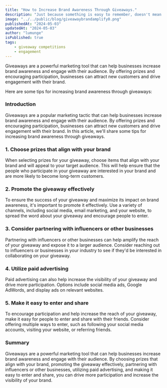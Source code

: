 ```yaml
---
title: "How to Increase Brand Awareness Through Giveaways."
description: "Just because something is easy to remember, doesn't mean it's true. How stories and memory cloud judgement and strategies to overcome and make informed decisions."
image: "../../public/blog/giveawaybrandamplify0.png"
publishedAt: "2024-05-03"
updatedAt: "2024-05-03"
author: "lumunge"
isPublished: true
tags:
    - giveaway competitions
    - engagement
---
```


Giveaways are a powerful marketing tool that can help businesses increase brand awareness and engage with their audience. By offering prizes and encouraging participation, businesses can attract new customers and drive engagement with their brand.

Here are some tips for increasing brand awareness through giveaways:

### Introduction
Giveaways are a popular marketing tactic that can help businesses increase brand awareness and engage with their audience. By offering prizes and encouraging participation, businesses can attract new customers and drive engagement with their brand. In this article, we'll share some tips for increasing brand awareness through giveaways.

### 1. Choose prizes that align with your brand
When selecting prizes for your giveaway, choose items that align with your brand and will appeal to your target audience. This will help ensure that the people who participate in your giveaway are interested in your brand and are more likely to become long-term customers.

### 2. Promote the giveaway effectively
To ensure the success of your giveaway and maximize its impact on brand awareness, it's important to promote it effectively. Use a variety of channels, including social media, email marketing, and your website, to spread the word about your giveaway and encourage people to enter.

### 3. Consider partnering with influencers or other businesses
Partnering with influencers or other businesses can help amplify the reach of your giveaway and expose it to a larger audience. Consider reaching out to influencers or businesses in your industry to see if they'd be interested in collaborating on your giveaway.

### 4. Utilize paid advertising
Paid advertising can also help increase the visibility of your giveaway and drive more participation. Options include social media ads, Google AdWords, and display ads on relevant websites.

### 5. Make it easy to enter and share
To encourage participation and help increase the reach of your giveaway, make it easy for people to enter and share with their friends. Consider offering multiple ways to enter, such as following your social media accounts, visiting your website, or referring friends.

### Summary
Giveaways are a powerful marketing tool that can help businesses increase brand awareness and engage with their audience. By choosing prizes that align with your brand, promoting the giveaway effectively, partnering with influencers or other businesses, utilizing paid advertising, and making it easy to enter and share, you can drive more participation and increase the visibility of your brand.
